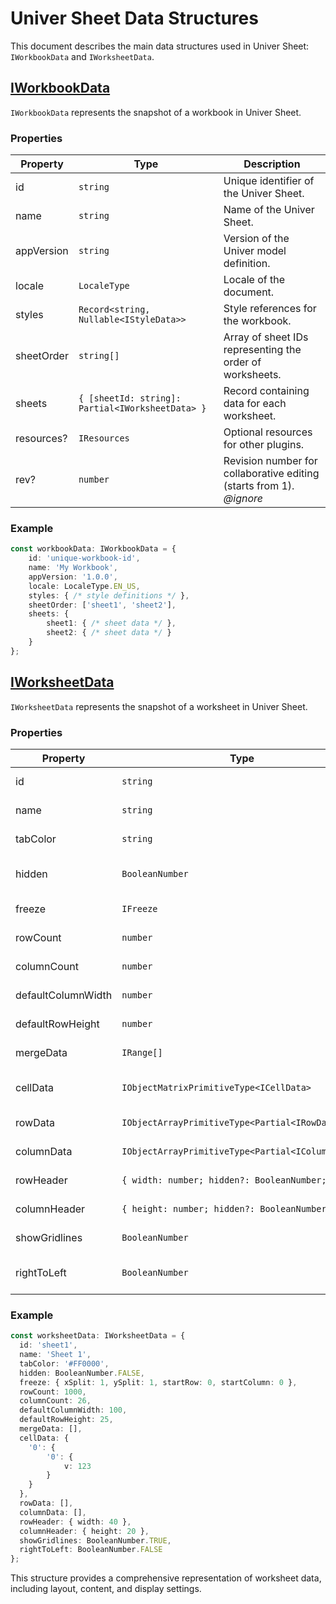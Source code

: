 # Univer Sheet Data Structures

This document describes the main data structures used in Univer Sheet: `IWorkbookData` and `IWorksheetData`.

## [IWorkbookData](/typedoc/@univerjs/core/interfaces/IWorkbookData)

`IWorkbookData` represents the snapshot of a workbook in Univer Sheet.

### Properties

| Property | Type | Description |
|----------|------|-------------|
| id | `string` | Unique identifier of the Univer Sheet. |
| name | `string` | Name of the Univer Sheet. |
| appVersion | `string` | Version of the Univer model definition. |
| locale | `LocaleType` | Locale of the document. |
| styles | `Record<string, Nullable<IStyleData>>` | Style references for the workbook. |
| sheetOrder | `string[]` | Array of sheet IDs representing the order of worksheets. |
| sheets | `{ [sheetId: string]: Partial<IWorksheetData> }` | Record containing data for each worksheet. |
| resources? | `IResources` | Optional resources for other plugins. |
| rev? | `number` | Revision number for collaborative editing (starts from 1). *@ignore* |

### Example

```typescript
const workbookData: IWorkbookData = {
    id: 'unique-workbook-id',
    name: 'My Workbook',
    appVersion: '1.0.0',
    locale: LocaleType.EN_US,
    styles: { /* style definitions */ },
    sheetOrder: ['sheet1', 'sheet2'],
    sheets: {
        sheet1: { /* sheet data */ },
        sheet2: { /* sheet data */ }
    }
};
```

## [IWorksheetData](/typedoc/@univerjs/core/interfaces/IWorksheetData)

`IWorksheetData` represents the snapshot of a worksheet in Univer Sheet.

### Properties

| Property | Type | Description |
|----------|------|-------------|
| id | `string` | Unique identifier for the worksheet. |
| name | `string` | Name of the worksheet. |
| tabColor | `string` | Color of the worksheet tab. |
| hidden | `BooleanNumber` | Whether the sheet is hidden. Default: `BooleanNumber.FALSE`. |
| freeze | `IFreeze` | Freeze pane settings. |
| rowCount | `number` | Total number of rows. |
| columnCount | `number` | Total number of columns. |
| defaultColumnWidth | `number` | Default width for columns. |
| defaultRowHeight | `number` | Default height for rows. |
| mergeData | `IRange[]` | Array of merged cell ranges. |
| cellData | `IObjectMatrixPrimitiveType<ICellData>` | Matrix of cell contents. [More details.](guides/sheet/getting-started/cell-data) |
| rowData | `IObjectArrayPrimitiveType<Partial<IRowData>>` | Array of row data objects. |
| columnData | `IObjectArrayPrimitiveType<Partial<IColumnData>>` | Array of column data objects. |
| rowHeader | `{ width: number; hidden?: BooleanNumber; }` | Row header configuration. |
| columnHeader | `{ height: number; hidden?: BooleanNumber; }` | Column header configuration. |
| showGridlines | `BooleanNumber` | Whether gridlines are visible. |
| rightToLeft | `BooleanNumber` | Whether the worksheet is in right-to-left mode. |

### Example

```typescript
const worksheetData: IWorksheetData = {
  id: 'sheet1',
  name: 'Sheet 1',
  tabColor: '#FF0000',
  hidden: BooleanNumber.FALSE,
  freeze: { xSplit: 1, ySplit: 1, startRow: 0, startColumn: 0 },
  rowCount: 1000,
  columnCount: 26,
  defaultColumnWidth: 100,
  defaultRowHeight: 25,
  mergeData: [],
  cellData: {
    '0': {
        '0': {
            v: 123
        }
    }
  },
  rowData: [],
  columnData: [],
  rowHeader: { width: 40 },
  columnHeader: { height: 20 },
  showGridlines: BooleanNumber.TRUE,
  rightToLeft: BooleanNumber.FALSE
};
```

This structure provides a comprehensive representation of worksheet data, including layout, content, and display settings.
